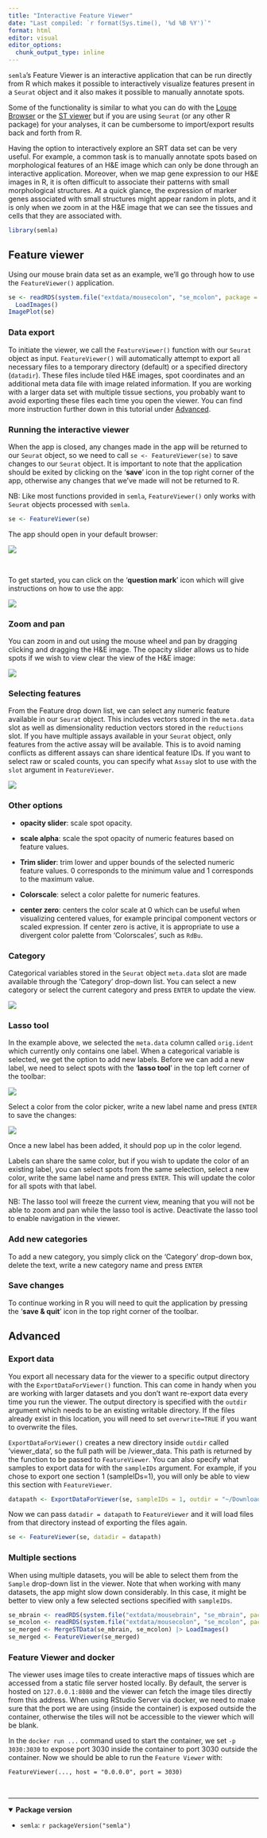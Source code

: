```yaml
---
title: "Interactive Feature Viewer"
date: "Last compiled: `r format(Sys.time(), '%d %B %Y')`"
format: html
editor: visual
editor_options: 
  chunk_output_type: inline
---
```


`semla`'s Feature Viewer is an interactive application that can be run directly from R which makes it possible to interactively visualize features present in a `Seurat` object and it also makes it possible to manually annotate spots.

Some of the functionality is similar to what you can do with the [Loupe Browser](https://www.10xgenomics.com/products/loupe-browser) or the [ST viewer](https://pubmed.ncbi.nlm.nih.gov/30875427/) but if you are using `Seurat` (or any other R package) for your analyses, it can be cumbersome to import/export results back and forth from R.

Having the option to interactively explore an SRT data set can be very useful. For example, a common task is to manually annotate spots based on morphological features of an H&E image which can only be done through an interactive application. Moreover, when we map gene expression to our H&E images in R, it is often difficult to associate their patterns with small morphological structures. At a quick glance, the expression of marker genes associated with small structures might appear random in plots, and it is only when we zoom in at the H&E image that we can see the tissues and cells that they are associated with.

```r
library(semla)
```

## Feature viewer

Using our mouse brain data set as an example, we'll go through how to use the `FeatureViewer()` application.

```r
se <- readRDS(system.file("extdata/mousecolon", "se_mcolon", package = "semla")) |> 
  LoadImages()
ImagePlot(se)
```

### Data export

To initiate the viewer, we call the `FeatureViewer()` function with our `Seurat` object as input. `FeatureViewer()` will automatically attempt to export all necessary files to a temporary directory (default) or a specified directory (`datadir`). These files include tiled H&E images, spot coordinates and an additional meta data file with image related information. If you are working with a larger data set with multiple tissue sections, you probably want to avoid exporting these files each time you open the viewer. You can find more instruction further down in this tutorial under [Advanced](#adv).

### Running the interactive viewer

When the app is closed, any changes made in the app will be returned to our `Seurat` object, so we need to call `se <- FeatureViewer(se)` to save changes to our `Seurat` object. It is important to note that the application should be exited by clicking on the '**save**' icon in the top right corner of the app, otherwise any changes that we've made will not be returned to R.

NB: Like most functions provided in `semla`, `FeatureViewer()` only works with `Seurat` objects processed with `semla`.

```r
se <- FeatureViewer(se)
```

The app should open in your default browser:

![](images/viewer/feature_viewer_start.png)

<br>

To get started, you can click on the '**question mark**' icon which will give instructions on how to use the app:

![](images/viewer/help_menu.png)

### Zoom and pan

You can zoom in and out using the mouse wheel and pan by dragging clicking and dragging the H&E image. The opacity slider allows us to hide spots if we wish to view clear the view of the H&E image:

![](images/viewer/zoom_in.png)

### Selecting features

From the Feature drop down list, we can select any numeric feature available in our `Seurat` object. This includes vectors stored in the `meta.data` slot as well as dimensionality reduction vectors stored in the `reductions` slot. If you have multiple assays available in your `Seurat` object, only features from the active assay will be available. This is to avoid naming conflicts as different assays can share identical feature IDs. If you want to select raw or scaled counts, you can specify what `Assay` slot to use with the `slot` argument in `FeatureViewer`.

![](images/viewer/numeric_features.png)

### Other options

-   **opacity slider**: scale spot opacity.

-   **scale alpha**: scale the spot opacity of numeric features based on feature values.

-   **Trim slider**: trim lower and upper bounds of the selected numeric feature values. 0 corresponds to the minimum value and 1 corresponds to the maximum value.

-   **Colorscale**: select a color palette for numeric features.

-   **center zero**: centers the color scale at 0 which can be useful when visualizing centered values, for example principal component vectors or scaled expression. If center zero is active, it is appropriate to use a divergent color palette from 'Colorscales', such as `RdBu`.

### Category

Categorical variables stored in the `Seurat` object `meta.data` slot are made available through the 'Category' drop-down list. You can select a new category or select the current category and press `ENTER` to update the view.

![](images/viewer/categorical_features.png)

### Lasso tool

In the example above, we selected the `meta.data` column called `orig.ident` which currently only contains one label. When a categorical variable is selected, we get the option to add new labels. Before we can add a new label, we need to select spots with the '**lasso tool**' in the top left corner of the toolbar:

![](images/viewer/lasso_tool.png)

Select a color from the color picker, write a new label name and press `ENTER` to save the changes:

![](images/viewer/new_label.png)

Once a new label has been added, it should pop up in the color legend.

Labels can share the same color, but if you wish to update the color of an existing label, you can select spots from the same selection, select a new color, write the same label name and press `ENTER`. This will update the color for all spots with that label.

NB: The lasso tool will freeze the current view, meaning that you will not be able to zoom and pan while the lasso tool is active. Deactivate the lasso tool to enable navigation in the viewer.

### Add new categories

To add a new category, you simply click on the 'Category' drop-down box, delete the text, write a new category name and press `ENTER`

### Save changes

To continue working in R you will need to quit the application by pressing the '**save & quit**' icon in the top right corner of the toolbar.

## Advanced {#adv}

### Export data

You export all necessary data for the viewer to a specific output directory with the `ExportDataForViewer()` function. This can come in handy when you are working with larger datasets and you don't want re-export data every time you run the viewer. The output directory is specified with the `outdir` argument which needs to be an existing writable directory. If the files already exist in this location, you will need to set `overwrite=TRUE` if you want to overwrite the files.

`ExportDataForViewer()` creates a new directory inside `outdir` called 'viewer_data', so the full path will be <OUTDIR>/viewer_data. This path is returned by the function to be passed to `FeatureViewer`. You can also specify what samples to export data for with the `sampleIDs` argument. For example, if you chose to export one section 1 (sampleIDs=1), you will only be able to view this section with `FeatureViewer`.

```r
datapath <- ExportDataForViewer(se, sampleIDs = 1, outdir = "~/Downloads/")
```

Now we can pass `datadir = datapath` to `FeatureViewer` and it will load files from that directory instead of exporting the files again.

```r
se <- FeatureViewer(se, datadir = datapath)
```

### Multiple sections

When using multiple datasets, you will be able to select them from the `Sample` drop-down list in the viewer. Note that when working with many datasets, the app might slow down considerably. In this case, it might be better to view only a few selected sections specified with `sampleIDs`.

```r
se_mbrain <- readRDS(system.file("extdata/mousebrain", "se_mbrain", package = "semla"))
se_mcolon <- readRDS(system.file("extdata/mousecolon", "se_mcolon", package = "semla"))
se_merged <- MergeSTData(se_mbrain, se_mcolon) |> LoadImages()
se_merged <- FeatureViewer(se_merged)
```

### Feature Viewer and docker

The viewer uses image tiles to create interactive maps of tissues which are accessed from a static file server hosted locally. By default, the server is hosted on `127.0.0.1:8080` and the viewer can fetch the image tiles directly from this address. When using RStudio Server via docker, we need to make sure that the port we are using (inside the container) is exposed outside the container, otherwise the tiles will not be accessible to the viewer which will be blank.

In the `docker run ...` command used to start the container, we set `-p 3030:3030` to expose port 3030 inside the container to port 3030 outside the container. Now we should be able to run the `Feature Viewer` with:

```         
FeatureViewer(..., host = "0.0.0.0", port = 3030)
```

<br>

------------------------------------------------------------------------

<details open>

<summary>**Package version**</summary>

-   `semla`: `r packageVersion("semla")`

</details>

<br>
